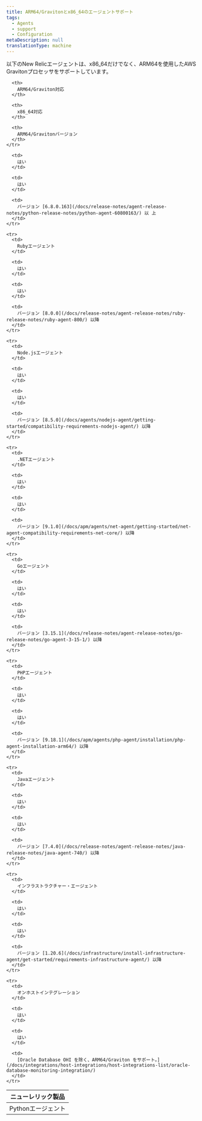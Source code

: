 ```yaml
---
title: ARM64/Gravitonとx86_64のエージェントサポート
tags:
  - Agents
  - support
  - Configuration
metaDescription: null
translationType: machine
---
```


以下のNew Relicエージェントは、x86_64だけでなく、ARM64を使用したAWS Gravitonプロセッサをサポートしています。

<table>
  <thead>
    <tr>
      <th style={{ width: "200px" }}>
        ニューレリック製品
      </th>

      <th>
        ARM64/Graviton対応
      </th>

      <th>
        x86_64対応
      </th>

      <th>
        ARM64/Gravitonバージョン
      </th>
    </tr>
  </thead>

  <tbody>
    <tr>
      <td>
        Pythonエージェント
      </td>

      <td>
        はい
      </td>

      <td>
        はい
      </td>

      <td>
        バージョン [6.8.0.163](/docs/release-notes/agent-release-notes/python-release-notes/python-agent-60800163/) 以 上
      </td>
    </tr>

    <tr>
      <td>
        Rubyエージェント
      </td>

      <td>
        はい
      </td>

      <td>
        はい
      </td>

      <td>
        バージョン [8.0.0](/docs/release-notes/agent-release-notes/ruby-release-notes/ruby-agent-800/) 以降
      </td>
    </tr>

    <tr>
      <td>
        Node.jsエージェント
      </td>

      <td>
        はい
      </td>

      <td>
        はい
      </td>

      <td>
        バージョン [8.5.0](/docs/agents/nodejs-agent/getting-started/compatibility-requirements-nodejs-agent/) 以降
      </td>
    </tr>

    <tr>
      <td>
        .NETエージェント
      </td>

      <td>
        はい
      </td>

      <td>
        はい
      </td>

      <td>
        バージョン [9.1.0](/docs/apm/agents/net-agent/getting-started/net-agent-compatibility-requirements-net-core/) 以降
      </td>
    </tr>

    <tr>
      <td>
        Goエージェント
      </td>

      <td>
        はい
      </td>

      <td>
        はい
      </td>

      <td>
        バージョン [3.15.1](/docs/release-notes/agent-release-notes/go-release-notes/go-agent-3-15-1/) 以降
      </td>
    </tr>

    <tr>
      <td>
        PHPエージェント
      </td>

      <td>
        はい
      </td>

      <td>
        はい
      </td>

      <td>
        バージョン [9.18.1](/docs/apm/agents/php-agent/installation/php-agent-installation-arm64/) 以降
      </td>
    </tr>

    <tr>
      <td>
        Javaエージェント
      </td>

      <td>
        はい
      </td>

      <td>
        はい
      </td>

      <td>
        バージョン [7.4.0](/docs/release-notes/agent-release-notes/java-release-notes/java-agent-740/) 以降
      </td>
    </tr>

    <tr>
      <td>
        インフラストラクチャー・エージェント
      </td>

      <td>
        はい
      </td>

      <td>
        はい
      </td>

      <td>
        バージョン [1.20.6](/docs/infrastructure/install-infrastructure-agent/get-started/requirements-infrastructure-agent/) 以降
      </td>
    </tr>

    <tr>
      <td>
        オンホストインテグレーション
      </td>

      <td>
        はい
      </td>

      <td>
        はい
      </td>

      <td>
        [Oracle Database OHI を除く、ARM64/Graviton をサポート。](/docs/integrations/host-integrations/host-integrations-list/oracle-database-monitoring-integration/)
      </td>
    </tr>
  </tbody>
</table>